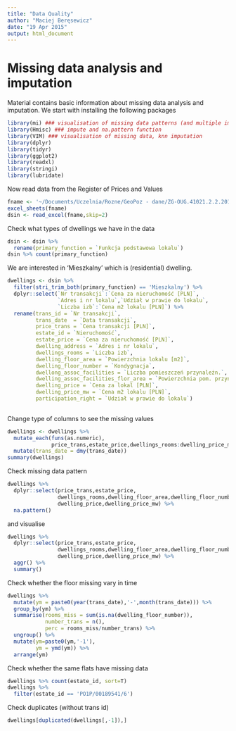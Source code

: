 ```yaml
---
title: "Data Quality"
author: "Maciej Beręsewicz"
date: "19 Apr 2015"
output: html_document
---
```


# Missing data analysis and imputation

Material contains basic information about missing data analysis and imputation. We start with installing the following packages

```r
library(mi) ### visualisation of missing data patterns (and multiple imputation)
library(Hmisc) ### impute and na.pattern function
library(VIM) ### visualisation of missing data, knn imputation
library(dplyr)
library(tidyr)
library(ggplot2)
library(readxl)
library(stringi)
library(lubridate)
```

Now read data from the Register of Prices and Values

```r
fname <- '~/Documents/Uczelnia/Rozne/GeoPoz - dane/ZG-OUG.41021.2.2.2015/Lokale_rynek_wtórny_2008.xls'
excel_sheets(fname)
dsin <- read_excel(fname,skip=2)
```

Check what types of dwellings we have in the data

```r
dsin <- dsin %>%
  rename(primary_function = `Funkcja podstawowa lokalu`)
dsin %>% count(primary_function)
```

We are interested in 'Mieszkalny' which is (residential) dwelling. 

```r
dwellings <- dsin %>% 
  filter(stri_trim_both(primary_function) == 'Mieszkalny') %>%
  dplyr::select(`Nr transakcji`:`Cena za nieruchomość [PLN]`,
                `Adres i nr lokalu`,`Udział w prawie do lokalu`,
                `Liczba izb`:`Cena m2 lokalu [PLN]`) %>%
  rename(trans_id = `Nr transakcji`,
         trans_date  = `Data transakcji`,
         price_trans = `Cena transakcji [PLN]`,
         estate_id = `Nieruchomość`,
         estate_price = `Cena za nieruchomość [PLN]`,
         dwelling_address = `Adres i nr lokalu`,
         dwellings_rooms = `Liczba izb`,
         dwelling_floor_area = `Powierzchnia lokalu [m2]`,
         dwelling_floor_number = `Kondygnacja`,
         dwellong_assoc_facilities = `Liczba pomieszczeń przynależn.`,
         dwelling_assoc_facilities_flor_area = `Powierzchnia pom. przyn. [m2]`,
         dwelling_price = `Cena za lokal [PLN]`,
         dwelling_price_mw = `Cena m2 lokalu [PLN]`,
         participation_right = `Udział w prawie do lokalu`)
  
```


Change type of columns to see the missing values

```r
dwellings <- dwellings %>%
  mutate_each(funs(as.numeric),
              price_trans,estate_price,dwellings_rooms:dwelling_price_mw) %>%
  mutate(trans_date = dmy(trans_date))
summary(dwellings)
```

Check missing data pattern

```r
dwellings %>% 
  dplyr::select(price_trans,estate_price,
                dwellings_rooms,dwelling_floor_area,dwelling_floor_number,
                dwelling_price,dwelling_price_mw) %>%
  na.pattern()
```

and visualise

```r
dwellings %>% 
  dplyr::select(price_trans,estate_price,
                dwellings_rooms,dwelling_floor_area,dwelling_floor_number,
                dwelling_price,dwelling_price_mw) %>%
  aggr() %>%
  summary()
```

Check whether the floor missing vary in time

```r
dwellings %>%
  mutate(ym = paste0(year(trans_date),'-',month(trans_date))) %>%
  group_by(ym) %>%
  summarise(rooms_miss = sum(is.na(dwelling_floor_number)),
            number_trans = n(),
            perc = rooms_miss/number_trans) %>%
  ungroup() %>%
  mutate(ym=paste0(ym,'-1'),
         ym = ymd(ym)) %>%
  arrange(ym)
```

Check whether the same flats have missing data

```r
dwellings %>% count(estate_id, sort=T)
dwellings %>%
  filter(estate_id == 'PO1P/00189541/6') 
```

Check duplicates (without trans id)

```r
dwellings[duplicated(dwellings[,-1]),]
```


